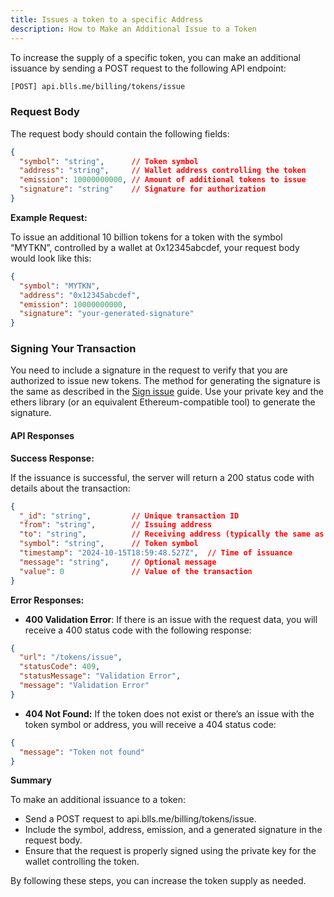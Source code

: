 ```yaml
---
title: Issues a token to a specific Address
description: How to Make an Additional Issue to a Token
---
```


To increase the supply of a specific token, you can make an additional issuance by sending a POST request to the following API endpoint:

```bash
[POST] api.blls.me/billing/tokens/issue
```

### Request Body

The request body should contain the following fields:

```json
{
  "symbol": "string",      // Token symbol
  "address": "string",     // Wallet address controlling the token
  "emission": 10000000000, // Amount of additional tokens to issue
  "signature": "string"    // Signature for authorization
}
```

**Example Request:**

To issue an additional 10 billion tokens for a token with the symbol “MYTKN”, controlled by a wallet at 0x12345abcdef, your request body would look like this:

```json
{
  "symbol": "MYTKN",
  "address": "0x12345abcdef",
  "emission": 10000000000,
  "signature": "your-generated-signature"
}
```

### Signing Your Transaction

You need to include a signature in the request to verify that you are authorized to issue new tokens. The method for generating the signature is the same as described in the [Sign issue](/docs/utilities/sign-issue) guide. Use your private key and the ethers library (or an equivalent Ethereum-compatible tool) to generate the signature.

#### API Responses

**Success Response:**

If the issuance is successful, the server will return a 200 status code with details about the transaction:

```json
{
  "_id": "string",         // Unique transaction ID
  "from": "string",        // Issuing address
  "to": "string",          // Receiving address (typically the same as the issuing address)
  "symbol": "string",      // Token symbol
  "timestamp": "2024-10-15T18:59:48.527Z",  // Time of issuance
  "message": "string",     // Optional message
  "value": 0               // Value of the transaction
}
```

**Error Responses:**

* **400 Validation Error**: If there is an issue with the request data, you will receive a 400 status code with the following response:

```json
{
  "url": "/tokens/issue",
  "statusCode": 409,
  "statusMessage": "Validation Error",
  "message": "Validation Error"
}
```

* **404 Not Found:** If the token does not exist or there’s an issue with the token symbol or address, you will receive a 404 status code:

```json
{
  "message": "Token not found"
}
```

**Summary**

To make an additional issuance to a token:

* Send a POST request to api.blls.me/billing/tokens/issue.
* Include the symbol, address, emission, and a generated signature in the request body.
* Ensure that the request is properly signed using the private key for the wallet controlling the token.

By following these steps, you can increase the token supply as needed.
